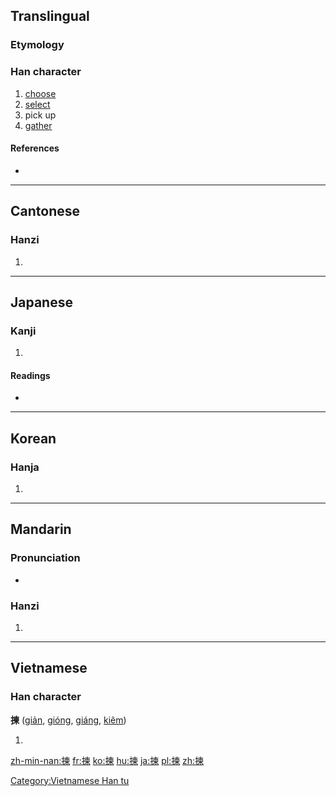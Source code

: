 {{also|拣}}
==Translingual==

===Etymology===
{{Han compound|手|alt1=扌|柬|t1=hands|ls=psc}}

===Han character===
{{Han char|rn=64|rad=手|as=09|sn=12|four=5509<sub>6</sub>|canj=手木田火 (QDWF)}}

# [[choose]]
# [[select]]
# pick up
# [[gather]]

====References====
* {{Han ref|kx=0440.220|dkj=12315|hdz=31913.080|uh=63C0|ud=25536|bh=B47A|bd=46202}}

----

==Cantonese==

===Hanzi===
{{yue-hanzi|jyut=|y=gaan2|sim=拣}}

# {{defn|lang=yue|sort=手09}}

----

==Japanese==

===Kanji===
{{ja-kanji|grade=|rs=手09}}

# {{defn|lang=ja|sort=手09}}

====Readings====
* {{ja-readings|on=[[かん]] (kan), [[けん]] (ken)|kun=[[えらぶ]] (erabu)}}

----

==Korean==

===Hanja===
{{ko-hanja|hangeul=[[간]], [[연]]|eumhun=|rv=gan, yeon|mr=kan, yŏn|y=kan, yen}}

# {{defn|lang=ko|sort=手09}}

----

==Mandarin==

===Pronunciation===
* {{audio|Zh-jian.ogg|Audio|lang=cmn}}

===Hanzi===
{{cmn-hanzi|sim=拣|pin=[[jiǎn]] ([[jian3]])|wg=chien<sup>3</sup>}}

# {{defn|lang=cmn|sort=手09}}

<!-- ====Compounds==== (need to be converted to traditional forms)
* [[拣选]]
* [[拣择]]
* [[拣字]]
-->

----

==Vietnamese==

===Han character===
'''揀''' ([[giản]], [[gióng]], [[giáng]], [[kiêm]])

# {{defn|lang=vi}}

[[Category:Vietnamese Han tu]]

[[zh-min-nan:揀]]
[[fr:揀]]
[[ko:揀]]
[[hu:揀]]
[[ja:揀]]
[[pl:揀]]
[[zh:揀]]